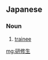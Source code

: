 ==Japanese==
{{ja-kanjitab|けん|しゅう|せい|yomi=on}}

===Noun===
{{ja-noun|けんしゅうせい}}

# [[trainee]]

[[mg:研修生]]